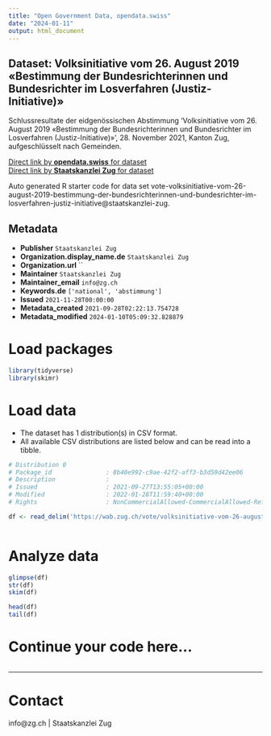 ```yaml
---
title: "Open Government Data, opendata.swiss"
date: "2024-01-11"
output: html_document
---
```


## Dataset: Volksinitiative vom 26. August 2019 «Bestimmung der Bundesrichterinnen und Bundesrichter im Losverfahren (Justiz-Initiative)»

Schlussresultate der eidgenössischen Abstimmung 'Volksinitiative vom 26. August 2019 «Bestimmung der Bundesrichterinnen und Bundesrichter im Losverfahren (Justiz-Initiative)»', 28. November 2021, Kanton Zug, aufgeschlüsselt nach Gemeinden.

[Direct link by **opendata.swiss** for dataset](https://opendata.swiss/de/dataset/volksinitiative-vom-26-august-2019-bestimmung-der-bundesrichterinnen-und-bundesrichter-im-losve)<br>
[Direct link by **Staatskanzlei Zug** for dataset](https://wab.zug.ch/vote/volksinitiative-vom-26-august-2019-bestimmung-der-bundesrichterinnen-und-bundesrichter-im-losverfahren-justiz-initiative/data)

Auto generated R starter code for data set vote-volksinitiative-vom-26-august-2019-bestimmung-der-bundesrichterinnen-und-bundesrichter-im-losverfahren-justiz-initiative@staatskanzlei-zug.

## Metadata

- **Publisher** `Staatskanzlei Zug`
- **Organization.display_name.de** `Staatskanzlei Zug`
- **Organization.url** ``
- **Maintainer** `Staatskanzlei Zug`
- **Maintainer_email** `info@zg.ch`
- **Keywords.de** `['national', 'abstimmung']`
- **Issued** `2021-11-28T00:00:00`
- **Metadata_created** `2021-09-28T02:22:13.754728`
- **Metadata_modified** `2024-01-10T05:09:32.828879`


# Load packages

```r

library(tidyverse)
library(skimr)

```

# Load data

-   The dataset has 1 distribution(s) in CSV format.
-   All available CSV distributions are listed below and can be read into a tibble.

```r

# Distribution 0
# Package_id               : 8b40e992-c9ae-42f2-aff3-b3d59d42ee06
# Description              : 
# Issued                   : 2021-09-27T13:55:05+00:00
# Modified                 : 2022-01-28T11:59:40+00:00
# Rights                   : NonCommercialAllowed-CommercialAllowed-ReferenceRequired

df <- read_delim('https://wab.zug.ch/vote/volksinitiative-vom-26-august-2019-bestimmung-der-bundesrichterinnen-und-bundesrichter-im-losverfahren-justiz-initiative/data-csv')



```

# Analyze data

```r

glimpse(df)
str(df)
skim(df)

head(df)
tail(df)

```

# Continue your code here...

```r

```

------------------------------------------------------------------------

# Contact

info@zg.ch | Staatskanzlei Zug
